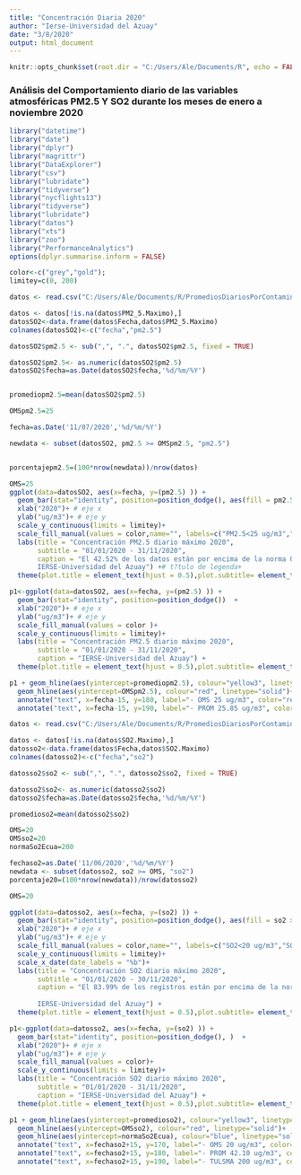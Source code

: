 ```yaml
---
title: "Concentración Diaria 2020"
author: "Ierse-Universidad del Azuay"
date: "3/8/2020"
output: html_document
---
```


```r
knitr::opts_chunk$set(root.dir = "C:/Users/Ale/Documents/R", echo = FALSE)
```

### Análisis del Comportamiento diario de las variables atmosféricas PM2.5 Y SO2 durante los meses de enero a noviembre 2020


```r
library("datetime")
library("date")
library("dplyr")
library("magrittr")
library("DataExplorer")
library("csv")  
library("lubridate")
library("tidyverse")
library("nycflights13")
library("tidyverse")
library("lubridate")
library("datos")
library("xts")
library("zoo")
library("PerformanceAnalytics")
options(dplyr.summarise.inform = FALSE)

```

```r
color<-c("grey","gold");
limitey=c(0, 200)


```

```r
datos <- read.csv("C:/Users/Ale/Documents/R/PromediosDiariosPorContaminantes2020.csv", sep=";", header=TRUE)

```


```r

datos <- datos[!is.na(datos$PM2_5.Maximo),]
datosSO2<-data.frame(datos$Fecha,datos$PM2_5.Maximo)
colnames(datosSO2)<-c("fecha","pm2.5")

```

```r
datosSO2$pm2.5 <- sub(",", ".", datosSO2$pm2.5, fixed = TRUE)  

datosSO2$pm2.5<- as.numeric(datosSO2$pm2.5)
datosSO2$fecha=as.Date(datosSO2$fecha,'%d/%m/%Y')


promediopm2.5=mean(datosSO2$pm2.5)

OMSpm2.5=25

fecha=as.Date('11/07/2020','%d/%m/%Y')

newdata <- subset(datosSO2, pm2.5 >= OMSpm2.5, "pm2.5")


porcentajepm2.5=(100*nrow(newdata))/nrow(datos)


```


```r

OMS=25
ggplot(data=datosSO2, aes(x=fecha, y=(pm2.5) )) + 
  geom_bar(stat="identity", position=position_dodge(), aes(fill = pm2.5 > OMS))  +
  xlab("2020")+ # eje x
  ylab("ug/m3")+ # eje y
  scale_y_continuous(limits = limitey)+
  scale_fill_manual(values = color,name="", labels=c("PM2.5<25 ug/m3","PM2.5>25 ug/m3") )+
  labs(title = "Concentración PM2.5 diario máximo 2020",
       subtitle = "01/01/2020 - 31/11/2020", 
       caption = "El 42.52% de los datos están por encima de la norma OMS
       IERSE-Universidad del Azuay") +# t?tulo de legenda+
  theme(plot.title = element_text(hjust = 0.5),plot.subtitle= element_text(hjust = 0.5))


```


```r

p1<-ggplot(data=datosSO2, aes(x=fecha, y=(pm2.5) )) + 
  geom_bar(stat="identity", position=position_dodge())  +
  xlab("2020")+ # eje x
  ylab("ug/m3")+ # eje y
  scale_fill_manual(values = color )+
  scale_y_continuous(limits = limitey)+
  labs(title = "Concentración PM2.5 diario máximo 2020",
       subtitle = "01/01/2020 - 31/11/2020", 
       caption = "IERSE-Universidad del Azuay") +
  theme(plot.title = element_text(hjust = 0.5),plot.subtitle= element_text(hjust = 0.5))

p1 + geom_hline(aes(yintercept=promediopm2.5), colour="yellow3", linetype="solid")+ 
  geom_hline(aes(yintercept=OMSpm2.5), colour="red", linetype="solid")+ 
  annotate("text", x=fecha-15, y=180, label="- OMS 25 ug/m3", color="red",size=3.5)+
  annotate("text", x=fecha-15, y=190, label="- PROM 25.85 ug/m3", color="yellow3",size=3.5)

```

```r
datos <- read.csv("C:/Users/Ale/Documents/R/PromediosDiariosPorContaminantes2020.csv", sep=";", header=TRUE)

```


```r

datos <- datos[!is.na(datos$SO2.Maximo),]
datosso2<-data.frame(datos$Fecha,datos$SO2.Maximo)
colnames(datosso2)<-c("fecha","so2")  
```

```r
datosso2$so2 <- sub(",", ".", datosso2$so2, fixed = TRUE) 

datosso2$so2<- as.numeric(datosso2$so2)
datosso2$fecha=as.Date(datosso2$fecha,'%d/%m/%Y')

promedioso2=mean(datosso2$so2)

OMS=20 
OMSso2=20
normaSo2Ecua=200

fechaso2=as.Date('11/06/2020','%d/%m/%Y')
newdata <- subset(datosso2, so2 >= OMS, "so2")
porcentaje20=(100*nrow(newdata))/nrow(datosso2)


```


```r
OMS=20 

ggplot(data=datosso2, aes(x=fecha, y=(so2) )) + 
  geom_bar(stat="identity", position=position_dodge(), aes(fill = so2 > OMS))  +
  xlab("2020")+ # eje x
  ylab("ug/m3")+ # eje y
  scale_fill_manual(values = color,name="", labels=c("SO2<20 ug/m3","SO2>20 ug/m3") )+
  scale_y_continuous(limits = limitey)+
  scale_x_date(date_labels = "%b")+
  labs(title = "Concentración SO2 diario máximo 2020",
       subtitle = "01/01/2020 - 30/11/2020", 
       caption = "El 83.99% de los registros están por encima de la norma OMS
       
       IERSE-Universidad del Azuay") +
  theme(plot.title = element_text(hjust = 0.5),plot.subtitle= element_text(hjust = 0.5))

```


```r
p1<-ggplot(data=datosso2, aes(x=fecha, y=(so2) )) + 
  geom_bar(stat="identity", position=position_dodge(), )  +
  xlab("2020")+ # eje x
  ylab("ug/m3")+ # eje y
  scale_fill_manual(values = color)+
  scale_y_continuous(limits = limitey)+
  labs(title = "Concentración SO2 diario máximo 2020",
       subtitle = "01/01/2020 - 31/11/2020", 
       caption = "IERSE-Universidad del Azuay") +
  theme(plot.title = element_text(hjust = 0.5),plot.subtitle= element_text(hjust = 0.5))

p1 + geom_hline(aes(yintercept=promedioso2), colour="yellow3", linetype="solid")+ 
  geom_hline(aes(yintercept=OMSso2), colour="red", linetype="solid")+ 
  geom_hline(aes(yintercept=normaSo2Ecua), colour="blue", linetype="solid")+ 
  annotate("text", x=fechaso2+15, y=170, label="- OMS 20 ug/m3", color="red",size=3.5)+
  annotate("text", x=fechaso2+15, y=180, label="- PROM 42.10 ug/m3", color="yellow3",size=3.5)+
  annotate("text", x=fechaso2+15, y=190, label="- TULSMA 200 ug/m3", color="blue",size=3.5)

```

